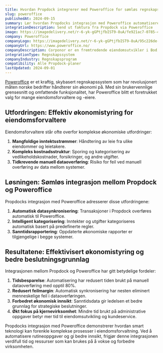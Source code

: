 ```yaml
---
title: Hvordan Propdock integrerer med Poweroffice for sømløs regnskapsføring
slug: poweroffice
publishedAt: 2024-09-15
summary: Lær hvordan Propdocks integrasjon med Poweroffice automatiserer regnskapsfring og forenkler konomistyringen for eiendomsforvaltere.
integrationDescription: Send ut faktura fra Propdock via Poweroffice
image: https://imagedelivery.net/r-6-yk-gGPtjfbIST9-8uA/fe921ac7-0785-4d6c-7346-44cb0f62da00/public
company: Poweroffice
companyLogo: https://imagedelivery.net/r-6-yk-gGPtjfbIST9-8uA/95c226de-6fbf-4ef1-a61d-114642224600/public
companyUrl: https://www.poweroffice.no/
companyDescription: Corponor er en fremtredende eiendomsutvikler i Bod, Norge, med over 30 års erfaring innen bolig- og næringseiendomsutvikling.
integrationType: Regnskapssystem
companyIndustry: Regnskapsprogram
compatibility: Alle Propdock-planer
lastUpdated: 2024-09-01
---
```


[Poweroffice](https://www.poweroffice.no/) er et kraftig, skybasert regnskapssystem som har revolusjonert måten norske bedrifter håndterer sin økonomi på. Med sin brukervennlige grensesnitt og omfattende funksjonalitet, har Poweroffice blitt et foretrukket valg for mange eiendomsforvaltere og -eiere.

## Utfordringen: Effektiv økonomistyring for eiendomsforvaltere

Eiendomsforvaltere står ofte overfor komplekse økonomiske utfordringer:

1. **Mangfoldige inntektsstrømmer**: Håndtering av leie fra ulike eiendommer og leietakere.
2. **Kompleks kostnadsstruktur**: Sporing og kategorisering av vedlikeholdskostnader, forsikringer, og andre utgifter.
3. **Tidkrevende manuell dataoverføring**: Risiko for feil ved manuell overføring av data mellom systemer.

<Quote
  author="Maria Andersen"
  authorSrc="https://imagedelivery.net/r-6-yk-gGPtjfbIST9-8uA/cbdc2374-0b2d-405d-8bf1-062055e79200/public"
  title="Økonomisjef"
  company="Stor Eiendom AS"
  companySrc="https://imagedelivery.net/r-6-yk-gGPtjfbIST9-8uA/95c226de-6fbf-4ef1-a61d-114642224600/public"
  text="Før vi integrerte Propdock med Poweroffice, brukte vi timer hver uke på å manuelt overføre data. Det var både tidkrevende og åpnet for feil."
/>

## Løsningen: Sømløs integrasjon mellom Propdock og Poweroffice

Propdocks integrasjon med Poweroffice adresserer disse utfordringene:

1. **Automatisk datasynkronisering**: Transaksjoner i Propdock overføres automatisk til Poweroffice.
2. **Intelligent kategorisering**: Inntekter og utgifter kategoriseres automatisk basert på predefinerte regler.
3. **Sanntidsrapportering**: Oppdaterte økonomiske rapporter er tilgjengelige i begge systemer.

## Resultatene: Effektivisert økonomistyring og bedre beslutningsgrunnlag

Integrasjonen mellom Propdock og Poweroffice har gitt betydelige fordeler:

1. **Tidsbesparelse**: Automatisering har redusert tiden brukt på manuell dataoverføring med opptil 80%.
2. **Redusert feilmargin**: Automatisk synkronisering har nesten eliminert menneskelige feil i dataoverføringen.
3. **Forbedret økonomisk innsikt**: Sanntidsdata gir ledelsen et bedre grunnlag for strategiske beslutninger.
4. **Økt fokus på kjernevirksomhet**: Mindre tid brukt på administrative oppgaver betyr mer tid til eiendomsutvikling og kundeservice.

<Quote
  author="Maria Andersen"
  authorSrc="https://imagedelivery.net/r-6-yk-gGPtjfbIST9-8uA/cbdc2374-0b2d-405d-8bf1-062055e79200/public"
  title="Økonomisjef"
  company="Stor Eiendom AS"
  companySrc="https://imagedelivery.net/r-6-yk-gGPtjfbIST9-8uA/95c226de-6fbf-4ef1-a61d-114642224600/public"
  text="Integrasjonen mellom Propdock og Poweroffice har transformert vår økonomistyring. Vi sparer ikke bare tid, men har også fått en mye bedre oversikt over vår økonomiske situasjon."
/>

Propdocks integrasjon med Poweroffice demonstrerer hvordan smart teknologi kan forenkle komplekse prosesser i eiendomsforvaltning. Ved å automatisere rutineoppgaver og gi bedre innsikt, frigjør denne integrasjonen verdifull tid og ressurser som kan brukes på å vokse og forbedre virksomheten.